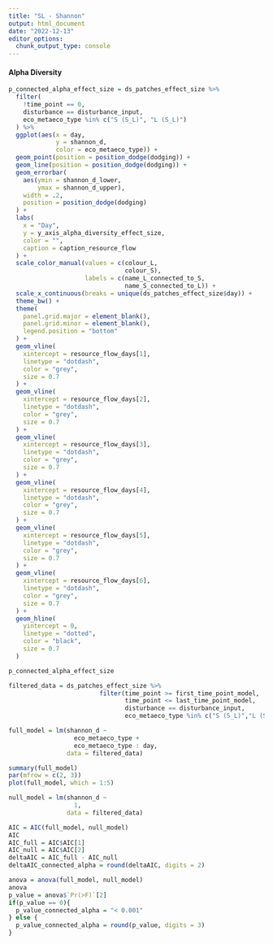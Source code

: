 ```yaml
---
title: "SL - Shannon"
output: html_document
date: "2022-12-13"
editor_options: 
  chunk_output_type: console
---
```


#### Alpha Diversity {.tabset .tabset-pills}

```r
p_connected_alpha_effect_size = ds_patches_effect_size %>%
  filter(
    !time_point == 0,
    disturbance == disturbance_input,
    eco_metaeco_type %in% c("S (S_L)", "L (S_L)")
  ) %>%
  ggplot(aes(x = day,
             y = shannon_d,
             color = eco_metaeco_type)) +
  geom_point(position = position_dodge(dodging)) +
  geom_line(position = position_dodge(dodging)) +
  geom_errorbar(
    aes(ymin = shannon_d_lower,
        ymax = shannon_d_upper),
    width = .2,
    position = position_dodge(dodging)
  ) +
  labs(
    x = "Day",
    y = y_axis_alpha_diversity_effect_size,
    color = "",
    caption = caption_resource_flow
  ) +
  scale_color_manual(values = c(colour_L,
                                colour_S),
                     labels = c(name_L_connected_to_S,
                                name_S_connected_to_L)) +
  scale_x_continuous(breaks = unique(ds_patches_effect_size$day)) +
  theme_bw() +
  theme(
    panel.grid.major = element_blank(),
    panel.grid.minor = element_blank(),
    legend.position = "bottom"
  ) +
  geom_vline(
    xintercept = resource_flow_days[1],
    linetype = "dotdash",
    color = "grey",
    size = 0.7
  ) +
  geom_vline(
    xintercept = resource_flow_days[2],
    linetype = "dotdash",
    color = "grey",
    size = 0.7
  ) +
  geom_vline(
    xintercept = resource_flow_days[3],
    linetype = "dotdash",
    color = "grey",
    size = 0.7
  ) +
  geom_vline(
    xintercept = resource_flow_days[4],
    linetype = "dotdash",
    color = "grey",
    size = 0.7
  ) +
  geom_vline(
    xintercept = resource_flow_days[5],
    linetype = "dotdash",
    color = "grey",
    size = 0.7
  ) +
  geom_vline(
    xintercept = resource_flow_days[6],
    linetype = "dotdash",
    color = "grey",
    size = 0.7
  ) +
  geom_hline(
    yintercept = 0,
    linetype = "dotted",
    color = "black",
    size = 0.7
  )

p_connected_alpha_effect_size
```

```r
filtered_data = ds_patches_effect_size %>%
                         filter(time_point >= first_time_point_model,
                                time_point <= last_time_point_model,
                                disturbance == disturbance_input,
                                eco_metaeco_type %in% c("S (S_L)","L (S_L)"))
```

```r
full_model = lm(shannon_d ~
                  eco_metaeco_type + 
                  eco_metaeco_type : day,
                data = filtered_data)

summary(full_model)
par(mfrow = c(2, 3))
plot(full_model, which = 1:5)
```

```r
null_model = lm(shannon_d ~
                  1,
                data = filtered_data)

AIC = AIC(full_model, null_model)
AIC
AIC_full = AIC$AIC[1]
AIC_null = AIC$AIC[2]
deltaAIC = AIC_full - AIC_null
deltaAIC_connected_alpha = round(deltaAIC, digits = 2)

anova = anova(full_model, null_model)
anova
p_value = anova$`Pr(>F)`[2]
if(p_value == 0){
  p_value_connected_alpha = "< 0.001"
} else {
  p_value_connected_alpha = round(p_value, digits = 3)
}
```